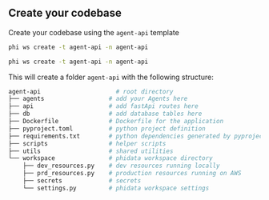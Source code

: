## Create your codebase

Create your codebase using the `agent-api` template

<CodeGroup>

```bash Mac
phi ws create -t agent-api -n agent-api
```

```bash Windows
phi ws create -t agent-api -n agent-api
```

</CodeGroup>

This will create a folder `agent-api` with the following structure:

```bash
agent-api                     # root directory
├── agents                  # add your Agents here
├── api                     # add fastApi routes here
├── db                      # add database tables here
├── Dockerfile              # Dockerfile for the application
├── pyproject.toml          # python project definition
├── requirements.txt        # python dependencies generated by pyproject.toml
├── scripts                 # helper scripts
├── utils                   # shared utilities
└── workspace               # phidata workspace directory
    ├── dev_resources.py    # dev resources running locally
    ├── prd_resources.py    # production resources running on AWS
    ├── secrets             # secrets
    └── settings.py         # phidata workspace settings
```
